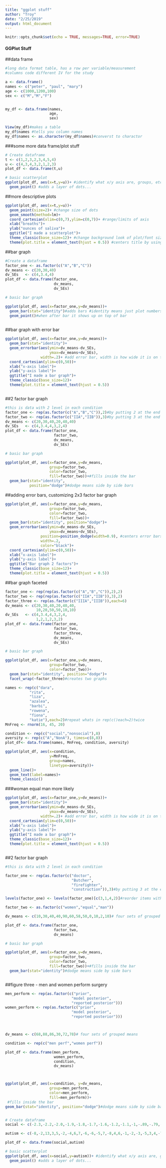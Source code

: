 ```yaml
---
title: "ggplot stuff"
author: "Troy"
date: "2/25/2019"
output: html_document
---
```


```r
knitr::opts_chunk$set(echo = TRUE, messages=TRUE, error=TRUE)
```

#### GGPlot Stuff
##data frame 
```r
#long data format table, has a row per variable/measurement
#columns code different IV for the study

a <- data.frame()
names <- c("peter", "paul", "mary")
age <- c(1000,1200,100)
sex <- c("M","M","F")


my_df <- data.frame(names,
                    age,
                    sex)

View(my_df)#makes a table 
my_df$names #tells you column names 
my_df$names <- as.character(my_df$names)#converst to charactor 
```

###some more data frame/plot stuff
```r

# Create dataframe
t <- c(1,2,3,2,3,4,5,4)
u <- c(4,3,4,3,2,1,2,3)
plot_df <- data.frame(t,u)

# basic scatterplot
ggplot(plot_df, aes(x=t,y=u))+ #identify what x/y axis are, groups, etc connect data to different prts of graph
  geom_point() #adds a layer of dots...


```
##more descriptive plots
```r

ggplot(plot_df, aes(x=t,y=u))+
  geom_point(size=2)+ #change size of dots
  geom_smooth(method=lm)+
  coord_cartesian(xlim=c(0,7),ylim=c(0,7))+ #range/limits of axis
  xlab("breaths")+
  ylab("ounces of saliva")+
  ggtitle("I made a scatterplot")+
  theme_classic(base_size=12)+ #change background look of plot/font size, auto keeps font size i select when resized
  theme(plot.title = element_text(hjust = 0.5)) #centers title by using .5

```


##bar graph
```r

#Create a dataframe
factor_one <- as.factor(c("A","B","C"))
dv_means <- c(20,30,40)
dv_SEs   <- c(4,3.4,4)
plot_df <- data.frame(factor_one,
                      dv_means,
                      dv_SEs)

# basic bar graph

ggplot(plot_df, aes(x=factor_one,y=dv_means))+
  geom_bar(stat="identity")#adds bars #identity means just plot numbers dont analyze
  geom_point()#when after bar it shows up on top of bar
  
```

##bar graph with error bar
```r
ggplot(plot_df, aes(x=factor_one,y=dv_means))+
  geom_bar(stat="identity")+
  geom_errorbar(aes(ymin=dv_means-dv_SEs, 
                    ymax=dv_means+dv_SEs),
                width=.2)+ #add error bar, width is how wide it is on the bar
  coord_cartesian(ylim=c(0,50))+
  xlab("x-axis label")+
  ylab("y-axis label")+
  ggtitle("I made a bar graph")+
  theme_classic(base_size=12)+
  theme(plot.title = element_text(hjust = 0.5))



```

##2 factor bar graph
```r
#this is data with 2 level in each condition
factor_one <- rep(as.factor(c("A","B","C")),2)#by putting 2 at the end it repeats the factor 
factor_two <- rep(as.factor(c("IIA","IIB")),3)#by putting 3 at the end it repeats the factor 3 times
dv_means <- c(20,30,40,20,40,40)
dv_SEs   <- c(4,3.4,4,3,2,4)
plot_df <- data.frame(factor_one,
                      factor_two,
                      dv_means,
                      dv_SEs)

# basic bar graph

ggplot(plot_df, aes(x=factor_one,y=dv_means,
                    group=factor_two,
                    color=factor_two,
                    fill=factor_two))+#fills inside the bar
  geom_bar(stat="identity", 
           position="dodge")#dodge means side by side bars


```

##adding error bars, customizing 2x3 factor bar graph
```r
ggplot(plot_df, aes(x=factor_one,y=dv_means,
                    group=factor_two,
                    color=factor_two,
                    fill=factor_two))+
  geom_bar(stat="identity", position="dodge")+
  geom_errorbar(aes(ymin=dv_means-dv_SEs,
                    ymax=dv_means+dv_SEs),
                position=position_dodge(width=0.9), #centers error bars
                width=.2,
                color="black")+
  coord_cartesian(ylim=c(0,50))+
  xlab("x-axis label")+
  ylab("y-axis label")+
  ggtitle("Bar graph 2 factors")+
  theme_classic(base_size=12)+
  theme(plot.title = element_text(hjust = 0.5))


```

##bar graph faceted

```r


factor_one <- rep(rep(as.factor(c("A","B","C")),2),2)
factor_two <- rep(rep(as.factor(c("IIA","IIB")),3),2)
factor_three <- rep(as.factor(c("IIIA","IIIB")),each=6)
dv_means <- c(20,30,40,20,40,40,
              10,20,50,50,10,10)
dv_SEs   <- c(4,3.4,4,3,2,4,
              1,2,1,2,3,2)
plot_df <- data.frame(factor_one,
                      factor_two,
                      factor_three,
                      dv_means,
                      dv_SEs)

# basic bar graph

ggplot(plot_df, aes(x=factor_one,y=dv_means,
                    group=factor_two,
                    color=factor_two))+
  geom_bar(stat="identity", position="dodge")+
  facet_wrap(~factor_three)#creates two graphs
```

```r

names <- rep(c("dara",
           "rita",
           "liza",
           "azalea",
           "barbi",
           "rowena",
           "fiona",
           "katie"),each=2)#repeat whats in rep(c()each=2)twice
MnFreq <- rnorm(16, 45, 20)

condition <- rep(c("social","nonsocial"),8)
aversity <- rep(c("A","NonA"), times=c(8,8))
plot_df<- data.frame(names, MnFreq, condition, aversity)

ggplot(plot_df, aes(x=condition, 
                    y=MnFreq, 
                    group=names,
                    linetype=aversity))+
  geom_line()+
  geom_text(label=names)+
  theme_classic()


```
###woman equal man more likely
```r

ggplot(plot_df, aes(x=factor_one,y=dv_means))+
  geom_bar(stat="identity")+
  geom_errorbar(aes(ymin=dv_means-dv_SEs, 
                    ymax=dv_means+dv_SEs),
                width=.2)+ #add error bar, width is how wide it is on the bar
  coord_cartesian(ylim=c(0,50))+
  xlab("x-axis label")+
  ylab("y-axis label")+
  ggtitle("I made a bar graph")+
  theme_classic(base_size=12)+
  theme(plot.title = element_text(hjust = 0.5))



```

##2 factor bar graph
```r
#this is data with 2 level in each condition

factor_one <- rep(as.factor(c("doctor",
                              "Butcher",
                              "firefighter", 
                              "construction")),3)#by putting 3 at the end it repeats the factor 

levels(factor_one) <- levels(factor_one)[c(3,1,4,2)]#reorder items within the vector

factor_two <- as.factor(c("women","equal","man"))

dv_means <- c(10,30,40,40,90,60,58,50,0,10,2,10)# four sets of grouped means 

plot_df <- data.frame(factor_one,
                      factor_two,
                      dv_means)

# basic bar graph

ggplot(plot_df, aes(x=factor_one,y=dv_means,
                    group=factor_two,
                    color=factor_two,
                    fill=factor_two))+#fills inside the bar
  geom_bar(stat="identity")#dodge means side by side bars



```

##figure three - men and women perform surgery

```r

men_perform <- rep(as.factor(c("prior",
                              "model posterior",
                              "reported posterior")))
women_perform <- rep(as.factor(c("prior",
                              "model posterior",
                              "reported posterior")))



dv_means <- c(68,88,86,30,72,78)# four sets of grouped means 

condition <- rep(c("men perf","women perf"))

plot_df <- data.frame(men_perform,
                      women_perform,
                      condition,
                      dv_means)



ggplot(plot_df, aes(x=condition, y=dv_means,
                    group=men_perform,
                    color=men_perform,
                    fill=men_perform))+
 #fills inside the bar
geom_bar(stat="identity", position="dodge")#dodge means side by side bars



```


```r

# Create dataframe
social <- c(-2.3,-2.2,-2.0,-1.9,-1.8,-1.7,-1.6,-1.2,-1.1,-1,-.89,-.79,-.68,-.59,-.56,-.54,.5,.75,.82,.93,1.2,1.3,1.4,1.5,1.9,2.2,2.4,2.5,2.7,2.9,3.0,3.1)

autism <- c(-8,-2,13,3,5,-2,-4,6,7,-6,-6,-5,7,-8,4,6,-1,-2,-3,-5,3,4,-7,-8,-4,-4,4,-3,-7,-6,4,-2)

plot_df <- data.frame(social,autism)

# basic scatterplot
ggplot(plot_df, aes(x=social,y=autism))+ #identify what x/y axis are, groups, etc connect data to different prts of graph
  geom_point() #adds a layer of dots...






```
